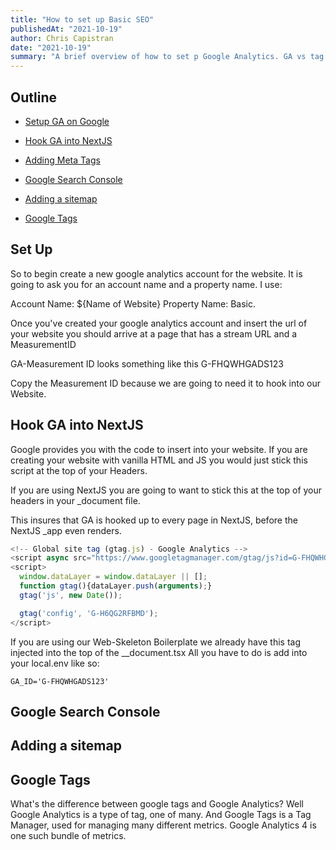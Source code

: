```yaml
---
title: "How to set up Basic SEO"
publishedAt: "2021-10-19"
author: Chris Capistran
date: "2021-10-19"
summary: "A brief overview of how to set p Google Analytics. GA vs tag manager"
---
```


## Outline

- [Setup GA on Google](#set-up)

- [Hook GA into NextJS](#hook-ga-into-nextjs)

- [Adding Meta Tags](#add-meta-tags)

- [Google Search Console](#google-search-console)

- [Adding a sitemap](#add-sitemap)

- [Google Tags](#google-tags)

## Set Up

So to begin create a new google analytics account for the website. It is going to ask you for an
account name and a property name.
I use:

Account Name: ${Name of Website} Property Name: Basic.

Once you've created your google analytics account and insert the url of your website you should arrive at a page that has
a stream URL and a MeasurementID

GA-Measurement ID looks something like this G-FHQWHGADS123

Copy the Measurement ID because we are going to need it to hook into our Website.

## Hook GA into NextJS

Google provides you with the code to insert into your website. If you are creating your website with vanilla
HTML and JS you would just stick this script at the top of your Headers.

If you are using NextJS you are going to want to stick this at the top of your headers in your \_document file.

This insures that GA is hooked up to every page in NextJS, before the NextJS \_app even renders.

```javascript:gtag.js
<!-- Global site tag (gtag.js) - Google Analytics -->
<script async src="https://www.googletagmanager.com/gtag/js?id=G-FHQWHGADS123"></script>
<script>
  window.dataLayer = window.dataLayer || [];
  function gtag(){dataLayer.push(arguments);}
  gtag('js', new Date());

  gtag('config', 'G-H6QG2RFBMD');
</script>

```

If you are using our Web-Skeleton Boilerplate we already have this tag injected into the top of the \_\_document.tsx
All you have to do is add into your local.env like so:

```
GA_ID='G-FHQWHGADS123'
```

## Google Search Console

## Adding a sitemap

## Google Tags

What's the difference between google tags and Google Analytics? Well Google Analytics
is a type of tag, one of many. And Google Tags is a Tag Manager, used for managing
many different metrics. Google Analytics 4 is one such bundle of metrics.
